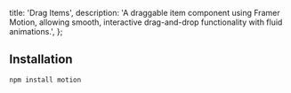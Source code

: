   title: 'Drag Items',
  description:
    'A draggable item component using Framer Motion, allowing smooth, interactive drag-and-drop functionality with fluid animations.',
};

<ComponentCodePreview name='drag-items' />

## Installation

```bash
npm install motion
```
